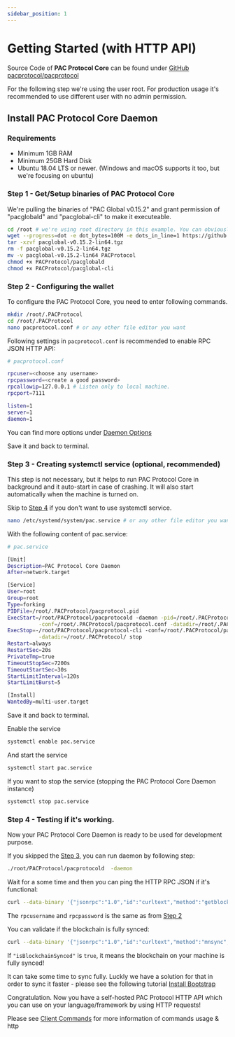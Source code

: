 ```yaml
---
sidebar_position: 1
---
```


# Getting Started (with HTTP API)

Source Code of **PAC Protocol Core** can be found under [GitHub pacprotocol/pacprotocol](https://github.com/pacprotocol/pacprotocol)

For the following step we're using the user root. For production usage it's recommended to use different user with no admin permission.

## Install PAC Protocol Core Daemon

### Requirements

* Minimum 1GB RAM
* Minimum 25GB Hard Disk
* Ubuntu 18.04 LTS or newer. (Windows and macOS supports it too, but we're focusing on ubuntu)



### Step 1 - Get/Setup binaries of PAC Protocol Core

We're pulling the binaries of "PAC Global v0.15.2" and grant permission of "pacglobald" and "pacglobal-cli" to make it executeable.

```bash
cd /root # we're using root directory in this example. You can obviously choose your owh directory.
wget --progress=dot -e dot_bytes=100M -e dots_in_line=1 https://github.com/PACGlobalOfficial/PAC/releases/download/v0.15.2/pacglobal-v0.15.2-lin64.tgz
tar -xzvf pacglobal-v0.15.2-lin64.tgz
rm -f pacglobal-v0.15.2-lin64.tgz
mv -v pacglobal-v0.15.2-lin64 PACProtocol
chmod +x PACProtocol/pacglobald
chmod +x PACProtocol/pacglobal-cli
```

### Step 2 - Configuring the wallet

To configure the PAC Protocol Core, you need to enter following commands.

```bash
mkdir /root/.PACProtocol
cd /root/.PACProtocol
nano pacprotocol.conf # or any other file editor you want
```

Following settings in `pacprotocol.conf` is recommended to enable RPC JSON HTTP API:

```bash
# pacprotocol.conf

rpcuser=<choose any username>
rpcpassword=<create a good password>
rpcallowip=127.0.0.1 # Listen only to local machine.
rpcport=7111

listen=1
server=1
daemon=1
```
You can find more options under [Daemon Options](/docs/core/developers/pac-protocol-core/daemon-options)

Save it and back to terminal.

### Step 3 - Creating systemctl service (optional, recommended)

This step is not necessary, but it helps to run PAC Protocol Core in background and it auto-start in case of crashing. It will also start automatically when the machine is turned on.

Skip to [Step 4](#step-4---testing-if-its-working) if you don't want to use systemctl service.

``` bash
nano /etc/systemd/system/pac.service # or any other file editor you want
```

With the following content of pac.service:

```bash
# pac.service

[Unit]
Description=PAC Protocol Core Daemon
After=network.target

[Service]
User=root
Group=root
Type=forking
PIDFile=/root/.PACProtocol/pacprotocol.pid
ExecStart=/root/PACProtocol/pacprotocold -daemon -pid=/root/.PACProtocol/pacprotocol.pid \
          -conf=/root/.PACProtocol/pacprotocol.conf -datadir=/root/.PACProtocol/
ExecStop=-/root/PACProtocol/pacprotocol-cli -conf=/root/.PACProtocol/pacprotocol.conf \
          -datadir=/root/.PACProtocol/ stop
Restart=always
RestartSec=20s
PrivateTmp=true
TimeoutStopSec=7200s
TimeoutStartSec=30s
StartLimitInterval=120s
StartLimitBurst=5

[Install]
WantedBy=multi-user.target
```

Save it and back to terminal.

Enable the service
```bash
systemctl enable pac.service
```

And start the service

```bash
systemctl start pac.service
```

If you want to stop the service (stopping the PAC Protocol Core Daemon instance)

```bash
systemctl stop pac.service
```

### Step 4 - Testing if it's working.

Now your PAC Protocol Core Daemon is ready to be used for development purpose.

If you skipped the [Step 3](#step-3---creating-systemctl-service-optional-recommended), you can run daemon by following step:

```bash
./root/PACProtocol/pacprotocold  -daemon
```

Wait for a some time and then you can ping the HTTP RPC JSON if it's functional:

```bash
curl --data-binary '{"jsonrpc":"1.0","id":"curltext","method":"getblockchaininfo","params":[]}' -H 'content-type:text/plain;' http://<rpcusername>:<rpcpassword>@127.0.0.1:7111/
```

The `rpcusername` and `rpcpassword` is the same as from [Step 2](#step-2---configuring-the-wallet)

You can validate if the blockchain is fully synced:

```bash
curl --data-binary '{"jsonrpc":"1.0","id":"curltext","method":"mnsync","params":["status"]}' -H 'content-type:text/plain;' http://<rpcusername>:<rpcpassword>@127.0.0.1:7111/
```

If `"isBlockchainSynced"` is `true`, it means the blockchain on your machine is fully synced!

It can take some time to sync fully. Luckly we have a solution for that in order to sync it faster - please see the following tutorial [Install Bootstrap](/docs/core/developers/pac-protocol-core/install-bootstrap)

Congratulation. Now you have a self-hosted PAC Protocol HTTP API which you can use on your language/framework by using HTTP requests!

Please see [Client Commands](/docs/core/developers/pac-protocol-core/client-commands/getaddressbalance) for more information of commands usage & http